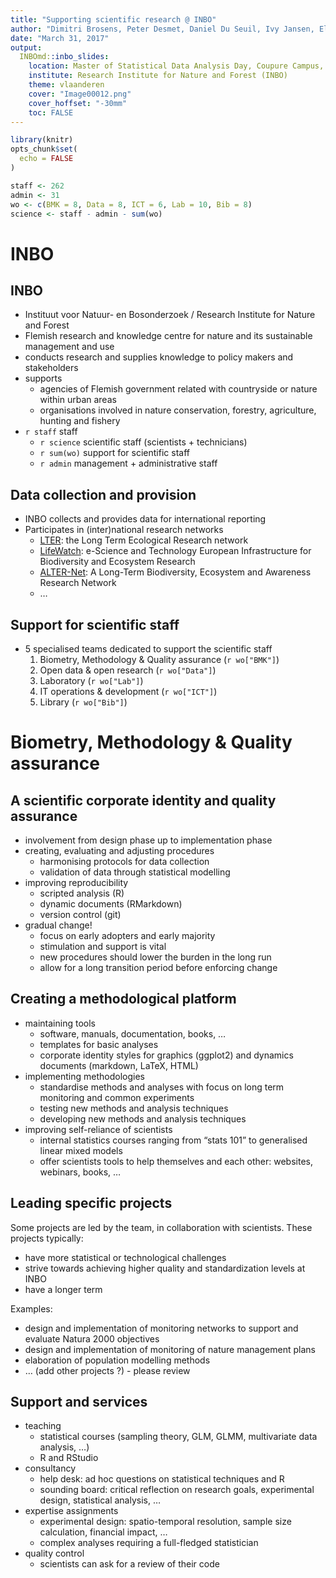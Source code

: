 ```yaml
---
title: "Supporting scientific research @ INBO"
author: "Dimitri Brosens, Peter Desmet, Daniel Du Seuil, Ivy Jansen, Els Lommelen, Jo Loos, Tania Milotic, Thierry Onkelinx, Paul Quataert, Frederic Piesschaert, Hans Van Calster, Toon Van Daele, Floris Vanderhaeghe, Gert Van Spaendonck, Stijn Van Hoey, Pieter Verschelde, Toon Westra, Carine Wils"
date: "March 31, 2017"
output: 
  INBOmd::inbo_slides:
    location: Master of Statistical Data Analysis Day, Coupure Campus, UGent
    institute: Research Institute for Nature and Forest (INBO)
    theme: vlaanderen
    cover: "Image00012.png"
    cover_hoffset: "-30mm"
    toc: FALSE
---
```


```r
library(knitr)
opts_chunk$set(
  echo = FALSE
)
```

```r
staff <- 262
admin <- 31
wo <- c(BMK = 8, Data = 8, ICT = 6, Lab = 10, Bib = 8)
science <- staff - admin - sum(wo)
```

# INBO

## INBO

- Instituut voor Natuur- en Bosonderzoek / Research Institute for Nature and Forest
- Flemish research and knowledge centre for nature and its sustainable management and use
- conducts research and supplies knowledge to policy makers and stakeholders
- supports
    - agencies of Flemish government related with countryside or nature within urban areas
    - organisations involved in nature conservation, forestry, agriculture, hunting and fishery
- `r staff` staff
    - `r science` scientific staff (scientists + technicians)
    - `r sum(wo)` support for scientific staff
    - `r admin` management + administrative staff

## Data collection and provision

- INBO collects and provides data for international reporting
- Participates in (inter)national research networks
    - [LTER](https://lternet.edu): the Long Term Ecological Research network
    - [LifeWatch](http://www.lifewatch.eu): e-Science and Technology European Infrastructure for Biodiversity and Ecosystem Research 
    - [ALTER-Net](http://www.alter-net.info): A Long-Term Biodiversity, Ecosystem and Awareness Research Network
    - ...

## Support for scientific staff

- 5 specialised teams dedicated to support the scientific staff
    1. Biometry, Methodology & Quality assurance (`r wo["BMK"]`)
    1. Open data & open research (`r wo["Data"]`)
    1. Laboratory  (`r wo["Lab"]`)
    1. IT operations & development  (`r wo["ICT"]`)
    1. Library  (`r wo["Bib"]`)

# Biometry, Methodology & Quality assurance

## A scientific corporate identity and quality assurance

- involvement from design phase up to implementation phase
- creating, evaluating and adjusting procedures
    - harmonising protocols for data collection
    - validation of data through statistical modelling
- improving reproducibility
    - scripted analysis (R)
    - dynamic documents (RMarkdown)
    - version control (git)
- gradual change!
    - focus on early adopters and early majority
    - stimulation and support is vital
    - new procedures should lower the burden in the long run
    - allow for a long transition period before enforcing change

## Creating a methodological platform

- maintaining tools
    - software, manuals, documentation, books, ...
    - templates for basic analyses
    - corporate identity styles for graphics (ggplot2) and dynamics documents (markdown, LaTeX, HTML)
- implementing methodologies
    - standardise methods and analyses with focus on long term monitoring and common experiments
    - testing new methods and analysis techniques
    - developing new methods and analysis techniques
- improving self-reliance of scientists
    - internal statistics courses ranging from "stats 101" to generalised linear mixed models
    - offer scientists tools to help themselves and each other: websites, webinars, books, ...
    
## Leading specific projects

Some projects are led by the team, in collaboration with scientists. These projects typically:

- have more statistical or technological challenges
- strive towards achieving higher quality and standardization levels at INBO
- have a longer term

Examples:

- design and implementation of monitoring networks to support and evaluate Natura 2000 objectives
- design and implementation of monitoring of nature management plans
- elaboration of population modelling methods
- ... (add other projects ?) - please review

## Support and services

- teaching
    - statistical courses (sampling theory, GLM, GLMM, multivariate data analysis, ...)
    - R and RStudio
- consultancy
    - help desk: ad hoc questions on statistical techniques and R
    - sounding board: critical reflection on research goals, experimental design, statistical analysis, ...
- expertise assignments
    - experimental design: spatio-temporal resolution, sample size calculation, financial impact, ...
    - complex analyses requiring a full-fledged statistician
- quality control
    - scientists can ask for a review of their code
